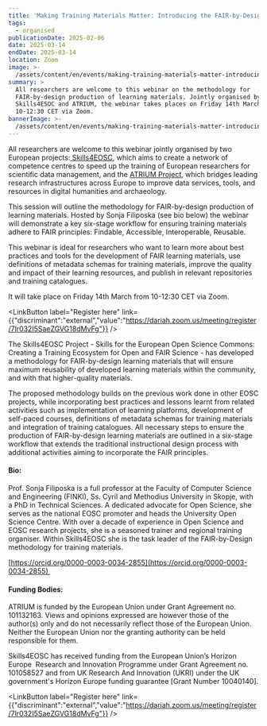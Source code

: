 ```yaml
---
title: 'Making Training Materials Matter: Introducing the FAIR-by-Design Methodology'
tags:
  - organised
publicationDate: 2025-02-06
date: 2025-03-14
endDate: 2025-03-14
location: Zoom
image: >-
  /assets/content/en/events/making-training-materials-matter-introducing-the-fair-by-design-methodology/image.png
summary: >
  All researchers are welcome to this webinar on the methodology for
  FAIR-by-design production of learning materials. Jointly organised by
  Skills4ESOC and ATRIUM, the webinar takes places on Friday 14th March from
  10-12:30 CET via Zoom.
bannerImage: >-
  /assets/content/en/events/making-training-materials-matter-introducing-the-fair-by-design-methodology/bannerImage.png
---
```

<Figure src="/assets/content/en/events/making-training-materials-matter-introducing-the-fair-by-design-methodology/screenshot-2025-02-06-at-14.56.17.png" alt="A Flyer with the title 'Making Training Materials Matter: Introducing the FAIR-by-Design Methodology' with logos of funding bodies of the EU and key Research infrastructures. There is also logos of ATRIUM and SKills4EOSC and a graphic of a moasic. " alignment="stretch">

</Figure>

All researchers are welcome to this webinar jointly organised by two European projects:[ Skills4EOSC](https://www.skills4eosc.eu/), which aims to create a network of competence centres to speed up the training of European researchers for scientific data management, and the [ATRIUM Project](https://atrium-research.eu/), which bridges leading research infrastructures across Europe to improve data services, tools, and resources in digital humanities and archaeology. 

This session will outline the methodology for FAIR-by-design production of learning materials. Hosted by Sonja Filiposka (see bio below) the webinar will demonstrate a key six-stage workflow for ensuring training materials adhere to FAIR principles: Findable, Accessible, Interoperable, Reusable.

This webinar is ideal for researchers who want to learn more about best practices and tools for the development of FAIR learning materials, use definitions of metadata schemas for training materials, improve the quality and impact of their learning resources, and publish in relevant repositories and training catalogues.

It will take place on Friday 14th March from 10-12:30 CET via Zoom. 

<LinkButton label="Register here" link={{"discriminant":"external","value":"https://dariah.zoom.us/meeting/register/7lr032I5SaeZGVG18dMvFg"}} />

The Skills4EOSC Project - Skills for the European Open Science Commons: Creating a Training Ecosystem for Open and FAIR Science - has developed a methodology for FAIR-by-design learning materials that will ensure maximum reusability of developed learning materials within the community, and with that higher-quality materials.

The proposed methodology builds on the previous work done in other EOSC projects, while incorporating best practices and lessons learnt from related activities such as implementation of learning platforms, development of self-paced courses, definitions of metadata schemas for training materials and integration of training catalogues. All necessary steps to ensure the production of FAIR-by-design learning materials are outlined in a six-stage workflow that extends the traditional instructional design process with additional activities aiming to incorporate the FAIR principles.

#### Bio:

Prof. Sonja Filiposka is a full professor at the Faculty of Computer Science and Engineering (FINKI), Ss. Cyril and Methodius University in Skopje, with a PhD in Technical Sciences. A dedicated advocate for Open Science, she serves as the national EOSC promoter and heads the University Open Science Centre. With over a decade of experience in Open Science and EOSC research projects, she is a seasoned trainer and regional training organiser. Within Skills4EOSC she is the task leader of the FAIR-by-Design methodology for training materials.

[https://orcid.org/0000-0003-0034-2855](https://orcid.org/0000-0003-0034-2855) 

#### Funding Bodies:

ATRIUM is funded by the European Union under Grant Agreement no. 101132163. Views and opinions expressed are however those of the author(s) only and do not necessarily reflect those of the European Union. Neither the European Union nor the granting authority can be held responsible for them.

Skills4EOSC has received funding from the European Union’s Horizon Europe  Research and Innovation Programme under Grant Agreement no. 101058527 and from UK Research And Innovation (UKRI) under the UK government's Horizon Europe funding guarantee \[Grant Number 10040140].

<LinkButton label="Register here" link={{"discriminant":"external","value":"https://dariah.zoom.us/meeting/register/7lr032I5SaeZGVG18dMvFg"}} />
